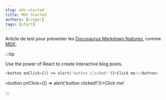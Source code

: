 ```yaml
---
slug: mdx-started
title: MDX Started
authors: [croger]
tags: [start]
---
```


Article de test pour présenter les [Docusaurus Markdown features](https://docusaurus.io/docs/markdown-features),
comme [MDX](https://mdxjs.com/).

:::tip

Use the power of React to create interactive blog posts.

```js
<button onClick={() => alert('button clicked!')}>Click me!</button>
```

<button onClick={() => alert('button clicked!')}>Click me!</button>

:::
